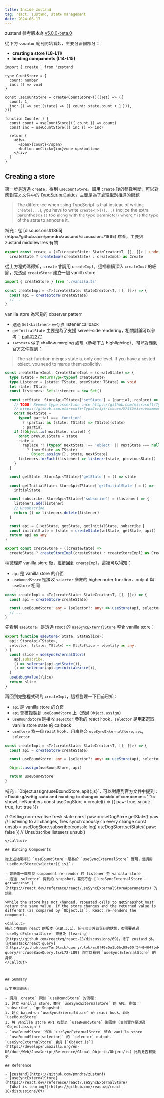 ```yaml
---
title: Inside zustand
tag: react, zustand, state management
date: 2024-06-17
---
```



zustand 參考版本為 [v5.0.0-beta.0](https://github.com/pmndrs/zustand/tree/e0502cf763351a4b593c4627f7a13f8c9a9a77bc)

從下方 counter 範例開始看起，主要分兩個部分：

- **creating a store (L8-L11)**
- **binding components (L14-L15)**

```tsx showLineNumbers {8-11, 14-15}
import { create } from 'zustand'
 
type CountStore = {
  count: number
  inc: () => void
}
 
const useCountStore = create<CountStore>()((set) => ({
  count: 1,
  inc: () => set((state) => ({ count: state.count + 1 })),
}))
 
function Counter() {
  const count = useCountStore(({ count }) => count)
  const inc = useCountStore(({ inc }) => inc)
 
  return (
    <div>
      <span>{count}</span>
      <button onClick={inc}>one up</button>
    </div>
  )
}
```

## Creating a store

第一步是透過 `create`，得到 `useCountStore`。調用 `create` 後的參數判斷，可以對應到官方文件中的 [TypeScript Guide](https://docs.pmnd.rs/zustand/guides/typescript)，主要是為了處理型別推導的問題

>The difference when using TypeScript is that instead of writing `create(...)`, you have to write `create<T>()(...)` (notice the extra parentheses `()` too along with the type parameter) where `T` is the type of the state to annotate it.

<Callout>
補充：從 [discussions#1865](https://github.com/pmndrs/zustand/discussions/1865) 來看，主要與 zustand middlewares 有關
</Callout>

<br/>

```ts showLineNumbers filename="src/react.ts"
export const create = (<T>(createState: StateCreator<T, [], []> | undefined) =>
  createState ? createImpl(createState) : createImpl) as Create
```

從上方程式碼得知，`create` 會調用 `createImpl`，這裡繼續深入 `createImpl` 的細節，先透過 `createStore` 建立一個 vanilla store

```ts showLineNumbers filename="src/react.ts" {4}
import { createStore } from './vanilla.ts'

const createImpl = <T>(createState: StateCreator<T, [], []>) => {
  const api = createStore(createState)
  // ...
}
```

vanilla store 為常見的 observer pattern

- 透過 `Set<Listener>` 來存放 listener callback
- `getInitialState` 主要是為了支援 server-side rendering，相關討論可以參考： [pull#2277](https://github.com/pmndrs/zustand/pull/2277)
- `setState` 做了 shallow merging 處理（參考下方 highlighting），可以對應到官方文件提到：

>The `set` function merges state at only one level. If you have a nested object, you need to merge them explicitly.


```ts showLineNumbers filename="src/vanilla.ts" {16-19}
const createStoreImpl: CreateStoreImpl = (createState) => {
  type TState = ReturnType<typeof createState>
  type Listener = (state: TState, prevState: TState) => void
  let state: TState
  const listeners: Set<Listener> = new Set()

  const setState: StoreApi<TState>['setState'] = (partial, replace) => {
    // TODO: Remove type assertion once https://github.com/microsoft/TypeScript/issues/37663 is resolved
    // https://github.com/microsoft/TypeScript/issues/37663#issuecomment-759728342
    const nextState =
      typeof partial === 'function'
        ? (partial as (state: TState) => TState)(state)
        : partial
    if (!Object.is(nextState, state)) {
      const previousState = state
      state =
        replace ?? (typeof nextState !== 'object' || nextState === null)
          ? (nextState as TState)
          : Object.assign({}, state, nextState)
      listeners.forEach((listener) => listener(state, previousState))
    }
  }

  const getState: StoreApi<TState>['getState'] = () => state

  const getInitialState: StoreApi<TState>['getInitialState'] = () =>
    initialState

  const subscribe: StoreApi<TState>['subscribe'] = (listener) => {
    listeners.add(listener)
    // Unsubscribe
    return () => listeners.delete(listener)
  }

  const api = { setState, getState, getInitialState, subscribe }
  const initialState = (state = createState(setState, getState, api))
  return api as any
}

export const createStore = ((createState) =>
  createState ? createStoreImpl(createState) : createStoreImpl) as CreateStore
```

稍微理解 vanilla store 後，繼續回到 `createImpl`，這裡可以得知：

- `api` 是 vanilla store 的介面
- `useBoundStore` 是接收 `selector` 參數的 higher order function，output 與 `useStore` 相同

```ts showLineNumbers filename="src/react.ts"
const createImpl = <T>(createState: StateCreator<T, [], []>) => {
  const api = createStore(createState)

  const useBoundStore: any = (selector?: any) => useStore(api, selector)
  // ...
}
```

先看到 `useStore`，是透過 react 的 [`useSyncExternalStore`](https://react.dev/reference/react/useSyncExternalStore#subscribing-to-an-external-store) 整合 vanilla store：

```ts showLineNumbers filename="src/react.ts"
export function useStore<TState, StateSlice>(
  api: StoreApi<TState>,
  selector: (state: TState) => StateSlice = identity as any,
) {
  const slice = useSyncExternalStore(
    api.subscribe,
    () => selector(api.getState()),
    () => selector(api.getInitialState()),
  )
  useDebugValue(slice)
  return slice
}
```

再回到完整程式碼的 `createImpl`，這裡整理一下目前已知：

- `api` 是 vanilla store 的介面
- `api` 會被複製到 `useBoundStore` 上（透過 `Object.assign`）
- `useBoundStore` 是接收 `selector` 參數的 react hook，`selector` 是用來選取 vanilla store state 的 callback
- `useStore` 為一個 react hook，用來整合 `useSyncExternalStore`, `api`, `selector`

```ts showLineNumbers filename="src/react.ts"
const createImpl = <T>(createState: StateCreator<T, [], []>) => {
  const api = createStore(createState)

  const useBoundStore: any = (selector?: any) => useStore(api, selector)

  Object.assign(useBoundStore, api)

  return useBoundStore
}
```

<Callout>
  補充：`Object.assign(useBoundStore, api){:js}`，可以對應到官方文件中提到：
  >Reading/writig state and reacting to changes outside of components
  ```ts showLineNumbers
  const useDogStore = create(() => ({ paw: true, snout: true, fur: true }))

  // Getting non-reactive fresh state
  const paw = useDogStore.getState().paw
  // Listening to all changes, fires synchronously on every change
  const unsub = useDogStore.subscribe(console.log)
  useDogStore.setState({ paw: false })
  // Unsubscribe listeners
  unsub()
  ```
</Callout>

## Binding Components

從上述結果得知 `useBoundStore` 是基於 `useSyncExternalStore` 實現，當調用 `useBoundStore(selector){:js}`：

- 會新增一個觸發 component re-render 的 listener 至 vanilla store
- 透過 `selector` 得到的 snapshot，需要符合 [`useSyncExternalStore - getSanpshot`](https://react.dev/reference/react/useSyncExternalStore#parameters) 的規則

>While the store has not changed, repeated calls to getSnapshot must return the same value. If the store changes and the returned value is different (as compared by `Object.is`), React re-renders the component.

<Callout>
補充：在目前 react 的版本（v18.3.1），任何同步外部儲存的狀態，都需要透過 `useSyncExternalStore` 來避免 [tearing](https://github.com/reactwg/react-18/discussions/69)。除了 zustand 外，[@tanstack/react-query](https://github.com/TanStack/query/blob/ac8f48a6a1b8bc89e80f5449464fbd4978fa179b/packages/react-query/src/useBaseQuery.ts#L72-L89) 也可以看到 `useSyncExternalStore` 的身影
</Callout>



## Summary

以下簡單總結：

- 調用 `create` 得到 `useBoundStore` 的流程：
  1. 建立 vanilla store，兼容 `useSyncExternalStore` 的 API，例如：`subscribe`, `getSnapshot`
  1. 建立 based-on `useSyncExternalStore` 的 react hook，即為 `useBoundStore`
  1. 將 vanilla store API 複製至 `useBoundStore` 後回傳 (目前實作是透過 `Object.assign`)
- `useBoundStore` 透過 `useSyncExternalStore` 整合 vanilla store
- `useBoundStore(selector)` 的 `selector` output，`useSyncExternalStore` 會用 [`Object.is`](https://developer.mozilla.org/en-US/docs/Web/JavaScript/Reference/Global_Objects/Object/is) 比對是否有變更

## Reference

- [zustand](https://github.com/pmndrs/zustand)
- [useSyncExternalStore](https://react.dev/reference/react/useSyncExternalStore)
- [What is tearing?](https://github.com/reactwg/react-18/discussions/69)
